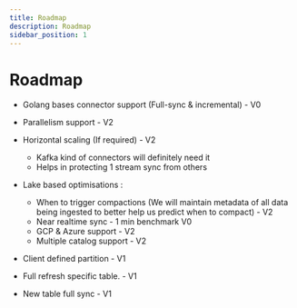 ```yaml
---
title: Roadmap
description: Roadmap
sidebar_position: 1
---
```


# Roadmap


- Golang bases connector support (Full-sync & incremental) - V0

- Parallelism support - V2

- Horizontal scaling (If required) - V2
    - Kafka kind of connectors will definitely need it
    - Helps in protecting 1 stream sync from others

- Lake based optimisations :
    - When to trigger compactions (We will maintain metadata of all data being ingested to better help us predict when to compact) - V2
    - Near realtime sync - 1 min benchmark V0
    - GCP & Azure support - V2
    - Multiple catalog support - V2

- Client defined partition - V1

- Full refresh specific table. - V1

- New table full sync - V1